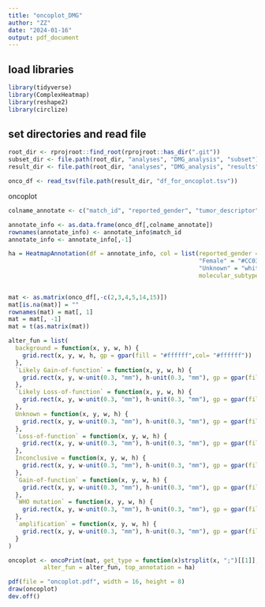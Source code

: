 ```yaml
---
title: "oncoplot_DMG"
author: "ZZ"
date: "2024-01-16"
output: pdf_document
---
```


## load libraries

```r
library(tidyverse)
library(ComplexHeatmap)
library(reshape2)
library(circlize)
```


## set directories and read file
```r
root_dir <- rprojroot::find_root(rprojroot::has_dir(".git"))
subset_dir <- file.path(root_dir, "analyses", "DMG_analysis", "subset")
result_dir <- file.path(root_dir, "analyses", "DMG_analysis", "results")

onco_df <- read_tsv(file.path(result_dir, "df_for_oncoplot.tsv"))
```

oncoplot

```r

colname_annotate <- c("match_id", "reported_gender", "tumor_descriptor", "molecular_subtype","EGFR_exp", "EZHIP_exp")

annotate_info <- as.data.frame(onco_df[,colname_annotate])
rownames(annotate_info) <- annotate_info$match_id
annotate_info <- annotate_info[,-1]

ha = HeatmapAnnotation(df = annotate_info, col = list(reported_gender = c("Male" = "#0707CF",
                                                      "Female" = "#CC0303",
                                                      "Unknown" = "white"),
                                                      molecular_subtype = c("DMG, H3 K28" = "red", 
                                                                            "DMG, H3 K28, TP53" = "green")))

mat <- as.matrix(onco_df[,-c(2,3,4,5,14,15)])
mat[is.na(mat)] = ""
rownames(mat) = mat[, 1]
mat = mat[, -1]
mat = t(as.matrix(mat))

alter_fun = list(
  background = function(x, y, w, h) {
    grid.rect(x, y, w, h, gp = gpar(fill = "#ffffff",col= "#ffffff"))
  },
  `Likely Gain-of-function` = function(x, y, w, h) {
    grid.rect(x, y, w-unit(0.3, "mm"), h-unit(0.3, "mm"), gp = gpar(fill = "#ff4d4d", col = NA))
  },
  `Likely Loss-of-function` = function(x, y, w, h) {
    grid.rect(x, y, w-unit(0.3, "mm"), h-unit(0.3, "mm"), gp = gpar(fill = "#0D47A1", col = NA))
  },
  Unknown = function(x, y, w, h) {
    grid.rect(x, y, w-unit(0.3, "mm"), h-unit(0.3, "mm"), gp = gpar(fill = "grey", col = NA))
  },
  `Loss-of-function` = function(x, y, w, h) {
    grid.rect(x, y, w-unit(0.3, "mm"), h-unit(0.3, "mm"), gp = gpar(fill = "#80bfff", col = NA))
  },
  Inconclusive = function(x, y, w, h) {
    grid.rect(x, y, w-unit(0.3, "mm"), h-unit(0.3, "mm"), gp = gpar(fill = "#8D6E63", col = NA))
  },
  `Gain-of-function` = function(x, y, w, h) {
    grid.rect(x, y, w-unit(0.3, "mm"), h-unit(0.3, "mm"), gp = gpar(fill = "#9966ff", col = NA))
  },
  `WHO mutation` = function(x, y, w, h) {
    grid.rect(x, y, w-unit(0.3, "mm"), h-unit(0.3, "mm"), gp = gpar(fill = "#E69F00", col = NA))
  },
  `amplification` = function(x, y, w, h) {
    grid.rect(x, y, w-unit(0.3, "mm"), h-unit(0.3, "mm"), gp = gpar(fill = "#827717", col = NA))
  }
)

oncoplot <- oncoPrint(mat, get_type = function(x)strsplit(x, ";")[[1]], 
          alter_fun = alter_fun, top_annotation = ha)

pdf(file = "oncoplot.pdf", width = 16, height = 8) 
draw(oncoplot)
dev.off()


```


